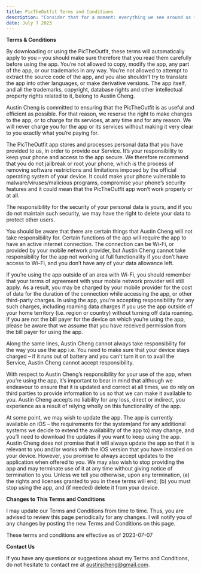 ```yaml
---
title: PicTheOutfit Terms and Conditions
description: "Consider that for a moment: everything we see around us is assumed to have had a cause and is contingent upon."
date: July 7 2023
---
```


**Terms & Conditions**

By downloading or using the PicTheOutfit, these terms will automatically apply to you – you should make sure therefore that you read them carefully before using the app. You’re not allowed to copy, modify the app, any part of the app, or our trademarks in any way. You’re not allowed to attempt to extract the source code of the app, and you also shouldn’t try to translate the app into other languages, or make derivative versions. The app itself, and all the trademarks, copyright, database rights and other intellectual property rights related to it, belong to Austin Cheng.

Austin Cheng is committed to ensuring that the PicTheOutfit is as useful and efficient as possible. For that reason, we reserve the right to make changes to the app, or to charge for its services, at any time and for any reason. We will never charge you for the app or its services without making it very clear to you exactly what you’re paying for.

The PicTheOutfit app stores and processes personal data that you have provided to us, in order to provide our Service. It’s your responsibility to keep your phone and access to the app secure. We therefore recommend that you do not jailbreak or root your phone, which is the process of removing software restrictions and limitations imposed by the official operating system of your device. It could make your phone vulnerable to malware/viruses/malicious programs, compromise your phone’s security features and it could mean that the PicTheOutfit app won’t work properly or at all.

The responsibility for the security of your personal data is yours, and if you do not maintain such security, we may have the right to delete your data to protect other users.

You should be aware that there are certain things that Austin Cheng will not take responsibility for. Certain functions of the app will require the app to have an active internet connection. The connection can be Wi-Fi, or provided by your mobile network provider, but Austin Cheng cannot take responsibility for the app not working at full functionality if you don’t have access to Wi-Fi, and you don’t have any of your data allowance left.

If you’re using the app outside of an area with Wi-Fi, you should remember that your terms of agreement with your mobile network provider will still apply. As a result, you may be charged by your mobile provider for the cost of data for the duration of the connection while accessing the app, or other third-party charges. In using the app, you’re accepting responsibility for any such charges, including roaming data charges if you use the app outside of your home territory (i.e. region or country) without turning off data roaming. If you are not the bill payer for the device on which you’re using the app, please be aware that we assume that you have received permission from the bill payer for using the app.

Along the same lines, Austin Cheng cannot always take responsibility for the way you use the app i.e. You need to make sure that your device stays charged – if it runs out of battery and you can’t turn it on to avail the Service, Austin Cheng cannot accept responsibility.

With respect to Austin Cheng’s responsibility for your use of the app, when you’re using the app, it’s important to bear in mind that although we endeavour to ensure that it is updated and correct at all times, we do rely on third parties to provide information to us so that we can make it available to you. Austin Cheng accepts no liability for any loss, direct or indirect, you experience as a result of relying wholly on this functionality of the app.

At some point, we may wish to update the app. The app is currently available on iOS – the requirements for the system(and for any additional systems we decide to extend the availability of the app to) may change, and you’ll need to download the updates if you want to keep using the app. Austin Cheng does not promise that it will always update the app so that it is relevant to you and/or works with the iOS version that you have installed on your device. However, you promise to always accept updates to the application when offered to you. We may also wish to stop providing the app and may terminate use of it at any time without giving notice of termination to you. Unless we tell you otherwise, upon any termination, (a) the rights and licenses granted to you in these terms will end; (b) you must stop using the app, and (if needed) delete it from your device.

**Changes to This Terms and Conditions**

I may update our Terms and Conditions from time to time. Thus, you are advised to review this page periodically for any changes. I will notify you of any changes by posting the new Terms and Conditions on this page.

These terms and conditions are effective as of 2023-07-07

**Contact Us**

If you have any questions or suggestions about my Terms and Conditions, do not hesitate to contact me at austinjcheng@gmail.com.


